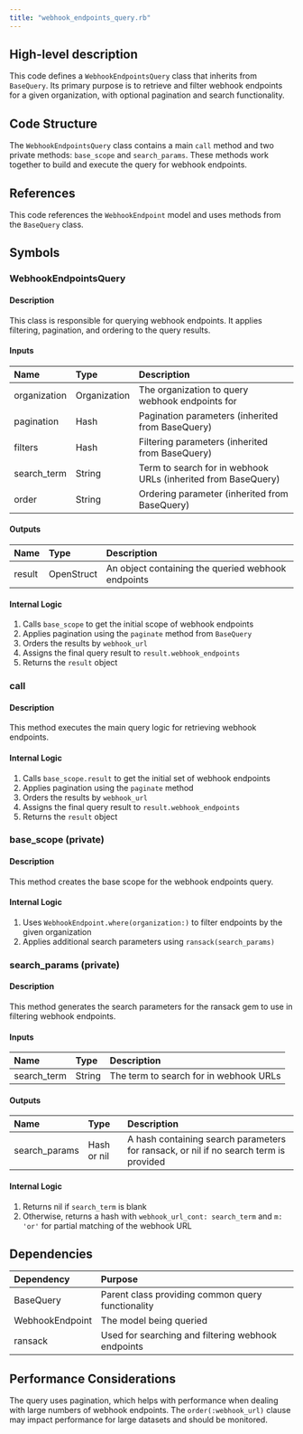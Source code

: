 ```yaml
---
title: "webhook_endpoints_query.rb"
---
```


## High-level description
This code defines a `WebhookEndpointsQuery` class that inherits from `BaseQuery`. Its primary purpose is to retrieve and filter webhook endpoints for a given organization, with optional pagination and search functionality.

## Code Structure
The `WebhookEndpointsQuery` class contains a main `call` method and two private methods: `base_scope` and `search_params`. These methods work together to build and execute the query for webhook endpoints.

## References
This code references the `WebhookEndpoint` model and uses methods from the `BaseQuery` class.

## Symbols

### WebhookEndpointsQuery
#### Description
This class is responsible for querying webhook endpoints. It applies filtering, pagination, and ordering to the query results.

#### Inputs
| Name | Type | Description |
|:-----|:-----|:------------|
| organization | Organization | The organization to query webhook endpoints for |
| pagination | Hash | Pagination parameters (inherited from BaseQuery) |
| filters | Hash | Filtering parameters (inherited from BaseQuery) |
| search_term | String | Term to search for in webhook URLs (inherited from BaseQuery) |
| order | String | Ordering parameter (inherited from BaseQuery) |

#### Outputs
| Name | Type | Description |
|:-----|:-----|:------------|
| result | OpenStruct | An object containing the queried webhook endpoints |

#### Internal Logic
1. Calls `base_scope` to get the initial scope of webhook endpoints
2. Applies pagination using the `paginate` method from `BaseQuery`
3. Orders the results by `webhook_url`
4. Assigns the final query result to `result.webhook_endpoints`
5. Returns the `result` object

### call
#### Description
This method executes the main query logic for retrieving webhook endpoints.

#### Internal Logic
1. Calls `base_scope.result` to get the initial set of webhook endpoints
2. Applies pagination using the `paginate` method
3. Orders the results by `webhook_url`
4. Assigns the final query result to `result.webhook_endpoints`
5. Returns the `result` object

### base_scope (private)
#### Description
This method creates the base scope for the webhook endpoints query.

#### Internal Logic
1. Uses `WebhookEndpoint.where(organization:)` to filter endpoints by the given organization
2. Applies additional search parameters using `ransack(search_params)`

### search_params (private)
#### Description
This method generates the search parameters for the ransack gem to use in filtering webhook endpoints.

#### Inputs
| Name | Type | Description |
|:-----|:-----|:------------|
| search_term | String | The term to search for in webhook URLs |

#### Outputs
| Name | Type | Description |
|:-----|:-----|:------------|
| search_params | Hash or nil | A hash containing search parameters for ransack, or nil if no search term is provided |

#### Internal Logic
1. Returns nil if `search_term` is blank
2. Otherwise, returns a hash with `webhook_url_cont: search_term` and `m: 'or'` for partial matching of the webhook URL

## Dependencies
| Dependency | Purpose |
|:-----------|:--------|
| BaseQuery | Parent class providing common query functionality |
| WebhookEndpoint | The model being queried |
| ransack | Used for searching and filtering webhook endpoints |

## Performance Considerations
The query uses pagination, which helps with performance when dealing with large numbers of webhook endpoints. The `order(:webhook_url)` clause may impact performance for large datasets and should be monitored.